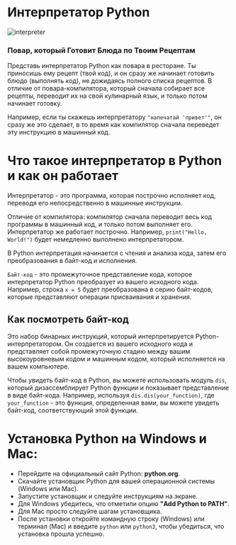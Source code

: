 # Интерпретатор Python

![interpreter](https://raw.githubusercontent.com/Codynodycom/library-py-easy/main/python-theory-mdx/1-intro/imgs/interpreter)

### Повар, который Готовит Блюда по Твоим Рецептам

Представь интерпретатор Python как повара в ресторане. Ты приносишь ему рецепт (твой код), и он сразу же начинает готовить блюдо (выполнять код), не дожидаясь полного списка рецептов. В отличие от повара-компилятора, который сначала собирает все рецепты, переводит их на свой кулинарный язык, и только потом начинает готовку. 

Например, если ты скажешь интерпретатору `"напечатай 'привет'"`, он сразу же это сделает, в то время как компилятор сначала переведет эту инструкцию в машинный код.

# Что такое интерпретатор в Python и как он работает

Интерпретатор - это программа, которая построчно исполняет код, переводя его непосредственно в машинные инструкции.

Отличие от компилятора: компилятор сначала переводит весь код программы в машинный код, и только потом выполняет его. Интерпретатор же работает построчно. Например, `print("Hello, World!")` будет немедленно выполнено интерпретатором.

В Python интерпретация начинается с чтения и анализа кода, затем его преобразования в байт-код и исполнения.

`Байт-код` - это промежуточное представление кода, которое интерпретатор Python преобразует из вашего исходного кода. Например, строка `x = 5` будет преобразована в серию байт-кодов, которые представляют операции присваивания и хранения.

## Как посмотреть байт-код

Это набор бинарных инструкций, который интерпретируется Python-интерпретатором. Он создается из вашего исходного кода и представляет собой промежуточную стадию между вашим высокоуровневым кодом и машинным кодом, который исполняется на вашем компьютере.

Чтобы увидеть байт-код в Python, вы можете использовать модуль `dis`, который дизассемблирует Python функции и показывает представление в виде байт-кода. Например, используя `dis.dis(your_function)`, где `your_function` - это функция, определенная вами, вы можете увидеть байт-код, соответствующий этой функции.

# Установка Python на Windows и Mac:

- Перейдите на официальный сайт Python: **python.org**.
- Скачайте установщик Python для вашей операционной системы (Windows или Mac).
- Запустите установщик и следуйте инструкциям на экране.
- Для Windows убедитесь, что отметили опцию **"Add Python to PATH"**.
- Для Mac просто следуйте шагам установщика.
- После установки откройте командную строку (Windows) или терминал (Mac) и введите `python` или `python3`, чтобы убедиться, что установка прошла успешно.
